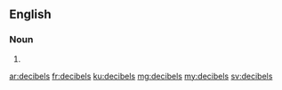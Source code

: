 ==English==

===Noun===
{{head|en|plural}}

# {{plural of|decibel|lang=en}}

[[ar:decibels]]
[[fr:decibels]]
[[ku:decibels]]
[[mg:decibels]]
[[my:decibels]]
[[sv:decibels]]